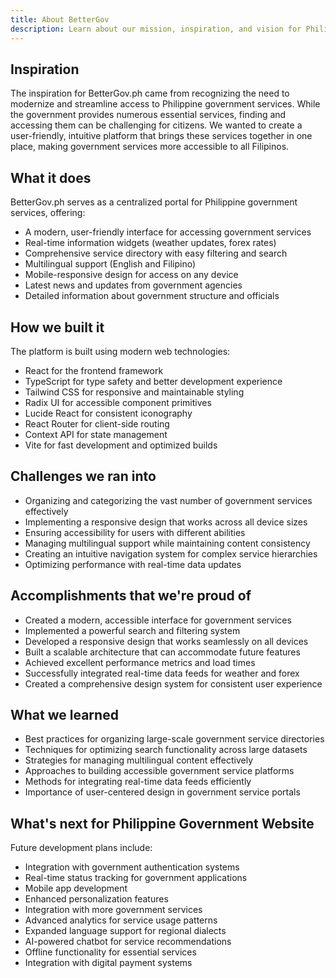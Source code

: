 ```yaml
---
title: About BetterGov
description: Learn about our mission, inspiration, and vision for Philippine government digital services
---
```


## Inspiration

The inspiration for BetterGov.ph came from recognizing the need to modernize and streamline access to Philippine government services. While the government provides numerous essential services, finding and accessing them can be challenging for citizens. We wanted to create a user-friendly, intuitive platform that brings these services together in one place, making government services more accessible to all Filipinos.

## What it does

BetterGov.ph serves as a centralized portal for Philippine government services, offering:

- A modern, user-friendly interface for accessing government services
- Real-time information widgets (weather updates, forex rates)
- Comprehensive service directory with easy filtering and search
- Multilingual support (English and Filipino)
- Mobile-responsive design for access on any device
- Latest news and updates from government agencies
- Detailed information about government structure and officials

## How we built it

The platform is built using modern web technologies:

- React for the frontend framework
- TypeScript for type safety and better development experience
- Tailwind CSS for responsive and maintainable styling
- Radix UI for accessible component primitives
- Lucide React for consistent iconography
- React Router for client-side routing
- Context API for state management
- Vite for fast development and optimized builds

## Challenges we ran into

- Organizing and categorizing the vast number of government services effectively
- Implementing a responsive design that works across all device sizes
- Ensuring accessibility for users with different abilities
- Managing multilingual support while maintaining content consistency
- Creating an intuitive navigation system for complex service hierarchies
- Optimizing performance with real-time data updates

## Accomplishments that we're proud of

- Created a modern, accessible interface for government services
- Implemented a powerful search and filtering system
- Developed a responsive design that works seamlessly on all devices
- Built a scalable architecture that can accommodate future features
- Achieved excellent performance metrics and load times
- Successfully integrated real-time data feeds for weather and forex
- Created a comprehensive design system for consistent user experience

## What we learned

- Best practices for organizing large-scale government service directories
- Techniques for optimizing search functionality across large datasets
- Strategies for managing multilingual content effectively
- Approaches to building accessible government service platforms
- Methods for integrating real-time data feeds efficiently
- Importance of user-centered design in government service portals

## What's next for Philippine Government Website

Future development plans include:

- Integration with government authentication systems
- Real-time status tracking for government applications
- Mobile app development
- Enhanced personalization features
- Integration with more government services
- Advanced analytics for service usage patterns
- Expanded language support for regional dialects
- AI-powered chatbot for service recommendations
- Offline functionality for essential services
- Integration with digital payment systems